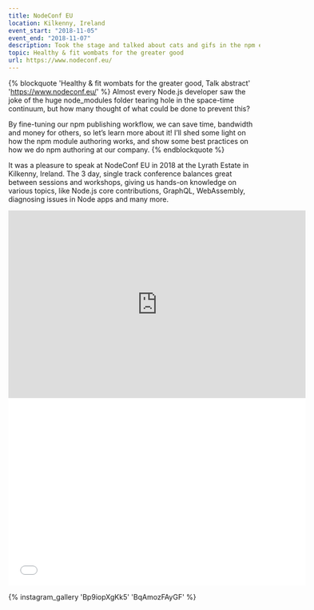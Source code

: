 ```yaml
---
title: NodeConf EU
location: Kilkenny, Ireland
event_start: "2018-11-05"
event_end: "2018-11-07"
description: Took the stage and talked about cats and gifs in the npm ecosystem, the overhead in every npm module out there
topic: Healthy & fit wombats for the greater good
url: https://www.nodeconf.eu/
---
```




{% blockquote 'Healthy & fit wombats for the greater good, Talk abstract' 'https://www.nodeconf.eu/' %}
Almost every Node.js developer saw the joke of the huge node_modules folder tearing hole in the space-time continuum, but how many thought of what could be done to prevent this?

By fine-tuning our npm publishing workflow, we can save time, bandwidth and money for others, so let’s learn more about it! I’ll shed some light on how the npm module authoring works, and show some best practices on how we do npm authoring at our company.
{% endblockquote %}


It was a pleasure to speak at NodeConf EU in 2018 at the Lyrath Estate in Kilkenny, Ireland. The 3 day, single track conference balances great between sessions and workshops, giving us hands-on knowledge on various topics, like Node.js core contributions, GraphQL, WebAssembly, diagnosing issues in Node apps and many more.

<iframe width="595" height="375" src="https://www.youtube.com/embed/V2V6gStgzvo" frameborder="0" gesture="media" allow="encrypted-media" allowfullscreen></iframe>

<iframe src="//www.slideshare.net/slideshow/embed_code/key/bsuyA2aRYCXz2e" width="595" height="375" frameborder="0" marginwidth="0" marginheight="0" scrolling="no" allowfullscreen> </iframe>


{% instagram_gallery 'Bp9iopXgKk5' 'BqAmozFAyGF' %}

